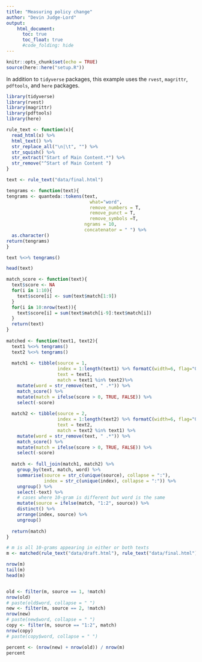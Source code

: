 ```yaml
---
title: "Measuring policy change"
author: "Devin Judge-Lord"
output:
    html_document:
      toc: true
      toc_float: true
      #code_folding: hide
---
```


```r
knitr::opts_chunk$set(echo = TRUE)
source(here::here("setup.R"))
```

In addition to `tidyverse` packages, this example uses the `rvest`, `magrittr`, `pdftools`, and `here` packages.

```r
library(tidyverse)
library(rvest)
library(magrittr)
library(pdftools)
library(here)
```

```r
rule_text <- function(x){
  read_html(x) %>% 
  html_text() %>% 
  str_replace_all("\n|\t", "") %>%
  str_squish() %>% 
  str_extract("Start of Main Content.*") %>% 
  str_remove("^Start of Main Content ")
}

text <- rule_text("data/final.html")
```

```r
tengrams <- function(text){
tengrams <- quanteda::tokens(text, 
                               what="word", 
                               remove_numbers = T, 
                               remove_punct = T, 
                               remove_symbols =T,
                             ngrams = 10,
                             concatenator = " ") %>%
  as.character()
return(tengrams)
}

text %<>% tengrams()

head(text)
```

```r
match_score <- function(text){
  text$score <- NA
  for(i in 1:10){
    text$score[i] <- sum(text$match[1:9])
  }
  for(i in 10:nrow(text)){
    text$score[i] = sum(text$match[i-9]:text$match[i])
  }
  return(text)
}
    
matched <- function(text1, text2){
  text1 %<>% tengrams()
  text2 %<>% tengrams()
  
  match1 <- tibble(source = 1,
                   index = 1:length(text1) %>% formatC(width=6, flag="0"),
                   text = text1,
                   match = text1 %in% text2)%>% 
    mutate(word = str_remove(text, " .*")) %>%
    match_score() %>%
    mutate(match = ifelse(score > 0, TRUE, FALSE)) %>% 
    select(-score)
  
  match2 <- tibble(source = 2,
                   index = 1:length(text2) %>% formatC(width=6, flag="0"),
                   text = text2,
                   match = text2 %in% text1) %>% 
    mutate(word = str_remove(text, " .*")) %>%
    match_score() %>%
    mutate(match = ifelse(score > 0, TRUE, FALSE)) %>% 
    select(-score)
  
  match <- full_join(match1, match2) %>% 
    group_by(text, match, word) %>% 
    summarise(source = str_c(unique(source), collapse = ":"),
              index = str_c(unique(index), collapse = ":")) %>% 
    ungroup() %>% 
    select(-text) %>% 
    # cases where 10-gram is different but word is the same 
    mutate(source = ifelse(match, "1:2", source)) %>% 
    distinct() %>% 
    arrange(index, source) %>% 
    ungroup()
  
  return(match)
}

# m is all 10-grams appearing in either or both texts
m <- matched(rule_text("data/draft.html"), rule_text("data/final.html") ) 

nrow(m)
tail(m)
head(m)


old <- filter(m, source == 1, !match)
nrow(old)
# paste(old$word, collapse = " ")
new <- filter(m, source == 2, !match)
nrow(new)
# paste(new$word, collapse = " ")
copy <- filter(m, source == "1:2", match)
nrow(copy)
# paste(copy$word, collapse = " ")

percent <- (nrow(new) + nrow(old)) / nrow(m)
percent
```
